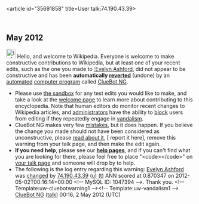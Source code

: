 <article id="35691858" title=User talk:74.190.43.39>
	<talkpage id="35691858" title="User talk:74.190.43.39">


== May 2012 ==
[[Image:Information.svg|left|25px|alt=|link=]] Hello, and welcome to Wikipedia. Everyone is welcome to make constructive contributions to Wikipedia, but at least one of your recent edits, such as the one you made to [[:Evelyn Ashford]], did not appear to be constructive and has been '''automatically [[Help:Reverting|reverted]]''' (undone) by an [[automated]] [[computer program]] called [[User:ClueBot NG|ClueBot NG]]. 
* Please use [[Wikipedia:Sandbox|the sandbox]] for any test edits you would like to make, and take a look at the [[Wikipedia:Introduction|welcome page]] to learn more about contributing to this encyclopedia. Note that human editors do monitor recent changes to Wikipedia articles, and [[WP:ADMINS|administrators]] have the ability to [[WP:BLOCK|block]] users from editing if they repeatedly engage in [[WP:vandalism|vandalism]].
* ClueBot NG makes very few [[User:ClueBot NG#Information About False Positives|mistakes]], but it does happen. If you believe the change you made should not have been considered as unconstructive, please [[User:ClueBot NG#Information About False Positives|read about it]], [{{User:ClueBot NG/Warnings/FPReport|1047394}} report it here], remove this warning from your talk page, and then make the edit again.
*'''If you need help''', please see our '''[[Help:Contents|help pages]]''', and if you can't find what you are looking for there, please feel free to place &quot;&lt;code&gt;{{tl|helpme}}&lt;/code&gt;&quot; on [[Special:MyTalk|your talk page]] and someone will drop by to help.
* The following is the log entry regarding this warning: [[Evelyn Ashford]] was [http://en.wikipedia.org/w/index.php?title=Evelyn+Ashford&amp;diff=490215884&amp;oldid=487942989 changed] by [[Special:Contributions/74.190.43.39|74.190.43.39]] [[User:74.190.43.39|(u)]] [[User talk:74.190.43.39|(t)]] ANN scored at 0.870347 on 2012-05-02T00:16:14+00:00 &lt;!-- MySQL ID: 1047394 --&gt;. Thank you. &lt;!-- Template:uw-cluebotwarning1 --&gt;&lt;!-- Template:uw-vandalism1 --&gt; [[User:ClueBot NG|ClueBot NG]] ([[User talk:ClueBot NG|talk]]) 00:16, 2 May 2012 (UTC)
	</talkpage>
</article>